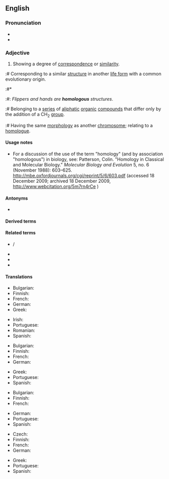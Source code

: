 ==English==

===Pronunciation===
* {{IPA|/həˈmɒləɡəs/|lang=en}}
* {{audio|en-us-homologous.ogg|Audio (US)|lang=en}}

===Adjective===
{{en-adj}}

# Showing a degree of [[correspondence]] or [[similarity]].
:# {{lb|en|biology}} Corresponding to a similar [[structure]] in another [[life form]] with a common evolutionary origin.
:#* {{RQ:Schuster Hepaticae|volume=V|page=4|text=Lobules, '''homologous''' in structure, recur again only in the Gondwanalandic families Lepidolaenaceae and Jubulopsidaceae thus in the Lepidolaenineae.}}
:#: ''Flippers and hands are '''homologous''' structures''.
:# {{lb|en|chemistry}} Belonging to a [[series]] of [[aliphatic]] [[organic]] [[compound]]s that differ only by the addition of a CH<sub>2</sub> [[group]].
:# {{lb|en|genetics}} Having the same [[morphology]] as another [[chromosome]]; relating to a [[homologue]].

====Usage notes====
* {{lb|en|biology}} For a discussion of the use of the term "homology" (and by association "homologous") in biology, see: Patterson, Colin. "Homology in Classical and Molecular Biology." ''Molecular Biology and Evolution'' 5, no. 6 (November 1988): 603&ndash;625. http://mbe.oxfordjournals.org/cgi/reprint/5/6/603.pdf (accessed 18 December 2009; archived 18 December 2009, http://www.webcitation.org/5m7rn4rCe )

====Antonyms====
* {{l|en|heterologous}}

====Derived terms====
{{der2|en
|cohomologous
|homologisation
|homologous blood donation
|homologously
|homologous pair
|homologous recombination
|homologous series
|microhomologous
|nonhomologous}}

====Related terms====
* {{l|en|homolog}}/{{l|en|homologue}}
* {{l|en|homologize}}
* {{l|en|homology}}
* {{l|en|autologous}}

====Translations====
{{trans-top|showing a degree of correspondence}}
* Bulgarian: {{t+|bg|съответен}}
* Finnish: {{t+|fi|samankaltainen}}
* French: {{t+|fr|homologue|m|f}}
* German: {{t+|de|homolog}}
* Greek: {{t+|el|ομόλογος|m}}
{{trans-mid}}
* Irish: {{t-check|ga|homalógach}}
* Portuguese: {{t+|pt|homólogo}}
* Romanian: {{t+|ro|omolog|m}}
* Spanish: {{t+|es|homólogo}}
{{trans-bottom}}

{{trans-top|(biology) corresponding to a similar structure in another life form}}
* Bulgarian: {{t|bg|хомоложен}}
* Finnish: {{t|fi|homologinen}}
* French: {{t+|fr|homologue|m|f}}
* German: {{t+|de|homolog}}
{{trans-mid}}
* Greek: {{t+|el|ομόλογος|m}}
* Portuguese: {{t+|pt|homólogo}}
* Spanish: {{t+|es|homólogo}}
{{trans-bottom}}

{{trans-top|(chemistry) belonging to a series of aliphatic organic compounds}}
* Bulgarian: {{t|bg|хомоложен}}
* Finnish: {{t|fi|homologinen}}
* French: {{t+|fr|homologue|m|f}}
{{trans-mid}}
* German: {{t+|de|homolog}}
* Portuguese: {{t+|pt|homólogo|m}}
* Spanish: {{t+|es|homólogo}}
{{trans-bottom}}

{{trans-top|(genetics) having the same morphology as another chromosome}}
* Czech: {{t|cs|homologní}}
* Finnish: {{t|fi|homologinen}}
* French: {{t+|fr|homologue|m|f}}
* German: {{t+|de|homolog}}
{{trans-mid}}
* Greek: {{t+|el|ομόλογος|m}}
* Portuguese: {{t+|pt|homólogo|m}}
* Spanish: {{t+|es|homólogo}}
{{trans-bottom}}